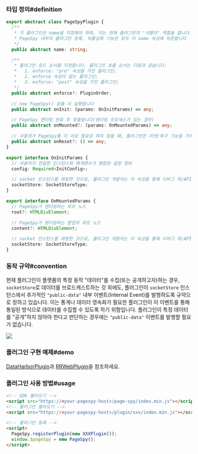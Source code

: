 
### 타입 정의#definition

```ts
export abstract class PageSpyPlugin {
  /**
   * 각 플러그인은 name을 지정해야 하며, 이는 현재 플러그인의 "식별자" 역할을 합니다.
   * PageSpy 내부의 플러그인 등록, 비활성화 기능은 모두 이 name 속성에 의존합니다
   */
  public abstract name: string;

  /**
   * 플러그인 로드 순서를 지정합니다. 플러그인 호출 순서는 다음과 같습니다:
   *   1. enforce: "pre" 속성을 가진 플러그인;
   *   2. enforce 속성이 없는 플러그인;
   *   3. enforce: "post" 속성을 가진 플러그인;
   */
  public abstract enforce?: PluginOrder;

  // new PageSpy() 호출 시 실행됩니다
  public abstract onInit: (params: OnInitParams) => any;

  // PageSpy 렌더링 완료 후 호출됩니다(렌더링 프로세스가 있는 경우)
  public abstract onMounted?: (params: OnMountedParams) => any;

  // 사용자가 PageSpy를 더 이상 필요로 하지 않을 때, 플러그인은 리셋/복구 기능을 가져야 합니다
  public abstract onReset?: () => any;
}

export interface OnInitParams {
  // 사용자가 전달한 인스턴스화 매개변수가 병합된 설정 정보
  config: Required<InitConfig>;

  // socket 인스턴스를 래핑한 것으로, 플러그인 개발자는 이 속성을 통해 디버그 측/API와 상호작용할 수 있습니다
  socketStore: SocketStoreType;
}

export interface OnMountedParams {
  // PageSpy가 렌더링하는 루트 노드
  root?: HTMLDivElement;

  // PageSpy가 렌더링하는 팝업의 루트 노드
  content?: HTMLDivElement;

  // socket 인스턴스를 래핑한 것으로, 플러그인 개발자는 이 속성을 통해 디버그 측/API와 상호작용할 수 있습니다
  socketStore: SocketStoreType;
}
```

### 동작 규약#convention

현재 플러그인이 플랫폼의 특정 동작 "데이터"를 수집(또는 공개하고자)하는 경우, `socketStore`로 데이터를 브로드캐스트하는 것 외에도, 플러그인이 `socketStore` 인스턴스에서 추가적인 `"public-data"` 내부 이벤트(Internal Event)를 발행하도록 규약으로 정하고 있습니다. 이는 통계나 데이터 영속화가 필요한 플러그인이 이 이벤트를 통해 통일된 방식으로 데이터를 수집할 수 있도록 하기 위함입니다. 플러그인이 특정 데이터를 "공개"하지 않아야 한다고 판단하는 경우에는 `"public-data"` 이벤트를 발행할 필요가 없습니다.

<img src={pluginsImg} />

### 플러그인 구현 예제#demo

[DataHarborPlugin]({VITE_PLUGIN_DATA_HARBOR})과 [RRWebPlugin]({VITE_PLUGIN_RRWEB})을 참조하세요.

### 플러그인 사용 방법#usage

```html
<!-- SDK 불러오기 -->
<script src="https://<your-pagespy-host>/page-spy/index.min.js"></script>
<!-- 플러그인 불러오기 -->
<script src="https://<your-pagespy-host>/plugin/xxx/index.min.js"></script>

<!-- 플러그인 등록 -->
<script>
  PageSpy.registerPlugin(new XXXPlugin());
  window.$pageSpy = new PageSpy();
</script>
``` 